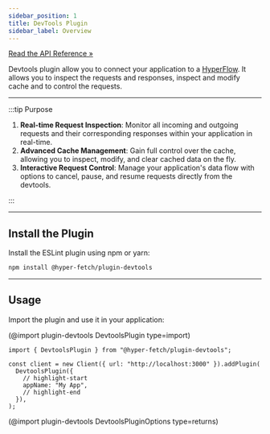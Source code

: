 ```yaml
---
sidebar_position: 1
title: DevTools Plugin
sidebar_label: Overview
---
```


[Read the API Reference »](/docs/api/plugin-devtools/Functions/DevtoolsPlugin.mdx)

Devtools plugin allow you to connect your application to a [HyperFlow](/docs/hyper-flow). It allows you to inspect the
requests and responses, inspect and modify cache and to control the requests.

---

:::tip Purpose

1.  **Real-time Request Inspection**: Monitor all incoming and outgoing requests and their corresponding responses
    within your application in real-time.
2.  **Advanced Cache Management**: Gain full control over the cache, allowing you to inspect, modify, and clear cached
    data on the fly.
3.  **Interactive Request Control**: Manage your application's data flow with options to cancel, pause, and resume
    requests directly from the devtools.

:::

---

## Install the Plugin

Install the ESLint plugin using npm or yarn:

```bash npm2yarn2pnpm
npm install @hyper-fetch/plugin-devtools
```

---

## Usage

Import the plugin and use it in your application:

(@import plugin-devtools DevtoolsPlugin type=import)

```tsx
import { DevtoolsPlugin } from "@hyper-fetch/plugin-devtools";

const client = new Client({ url: "http://localhost:3000" }).addPlugin(
  DevtoolsPlugin({
    // highlight-start
    appName: "My App",
    // highlight-end
  }),
);
```

(@import plugin-devtools DevtoolsPluginOptions type=returns)

<LinkCard
  type="promo"
  title="HyperFlow"
  description="Learn more about HyperFlow devtools and how to use it"
  href="/docs/hyper-flow"
/>
